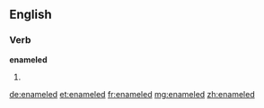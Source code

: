 ==English==

===Verb===
'''enameled'''

# {{US}} {{past of|enamel}}

[[de:enameled]]
[[et:enameled]]
[[fr:enameled]]
[[mg:enameled]]
[[zh:enameled]]